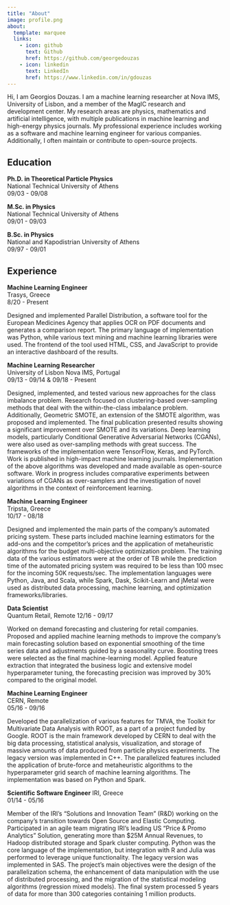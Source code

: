 ```yaml
---
title: "About"
image: profile.png
about:
  template: marquee
  links:
    - icon: github
      text: Github
      href: https://github.com/georgedouzas
    - icon: linkedin
      text: LinkedIn
      href: https://www.linkedin.com/in/gdouzas
---
```


Hi, I am Georgios Douzas. I am a machine learning researcher at Nova IMS, University of Lisbon, and a member of the MagIC research and development center.
My research areas are physics, mathematics and artificial intelligence, with multiple publications in machine learning and
high-energy physics journals. My professional experience includes working as a software and machine learning engineer for various
companies. Additionally, I often maintain or contribute to open-source projects.

## Education

**Ph.D. in Theoretical Particle Physics**  
National Technical University of Athens  
$09/03$ - $09/08$  

**M.Sc. in Physics**  
National Technical University of Athens  
$09/01$ - $09/03$  


**B.Sc. in Physics**  
National and Kapodistrian University of Athens  
$09/97$ - $09/01$

## Experience

**Machine Learning Engineer**  
Trasys, Greece  
$8/20$ - Present

Designed and implemented Parallel Distribution, a software tool for the European Medicines Agency that applies OCR on PDF
documents and generates a comparison report. The primary language of implementation was Python, while various text mining and
machine learning libraries were used. The frontend of the tool used HTML, CSS, and JavaScript to provide an interactive dashboard
of the results.

**Machine Learning Researcher**  
University of Lisbon Nova IMS, Portugal  
$09/13$ - $09/14$ & $09/18$ - Present

Designed, implemented, and tested various new approaches for the class imbalance problem. Research focused on clustering-based
over-sampling methods that deal with the within-the-class imbalance problem. Additionally, Geometric SMOTE, an extension of the
SMOTE algorithm, was proposed and implemented. The final publication presented results showing a significant improvement over
SMOTE and its variations. Deep learning models, particularly Conditional Generative Adversarial Networks (CGANs), were also used
as over-sampling methods with great success. The frameworks of the implementation were TensorFlow, Keras, and PyTorch. Work is
published in high-impact machine learning journals. Implementation of the above algorithms was developed and made available as
open-source software. Work in progress includes comparative experiments between variations of CGANs as over-samplers and the
investigation of novel algorithms in the context of reinforcement learning.

**Machine Learning Engineer**  
Tripsta, Greece  
$10/17$ - $08/18$

Designed and implemented the main parts of the company's automated pricing system. These parts included machine learning
estimators for the add-ons and the competitor’s prices and the application of metaheuristic algorithms for the budget
multi-objective optimization problem. The training data of the various estimators were at the order of TB while the prediction
time of the automated pricing system was required to be less than $100$ msec for the incoming $50$K requests/sec. The
implementation languages were Python, Java, and Scala, while Spark, Dask, Scikit-Learn and jMetal were used as distributed data
processing, machine learning, and optimization frameworks/libraries.

**Data Scientist**  
Quantum Retail, Remote
$12/16$ - $09/17$

Worked on demand forecasting and clustering for retail companies. Proposed and applied machine learning methods to improve the
company’s main forecasting solution based on exponential smoothing of the time series data and adjustments guided by a seasonality
curve. Boosting trees were selected as the final machine-learning model. Applied feature extraction that integrated the business
logic and extensive model hyperparameter tuning, the forecasting precision was improved by $30$% compared to the original model.

**Machine Learning Engineer**  
CERN, Remote  
$05/16$ - $09/16$  

Developed the parallelization of various features for TMVA, the Toolkit for Multivariate Data Analysis with ROOT, as a part of a
project funded by Google. ROOT is the main framework developed by CERN to deal with the big data processing, statistical analysis,
visualization, and storage of massive amounts of data produced from particle physics experiments. The legacy version was
implemented in C++. The parallelized features included the application of brute-force and metaheuristic algorithms to the
hyperparameter grid search of machine learning algorithms. The implementation was based on Python and Spark.

**Scientific Software Engineer**
IRI, Greece  
$01/14$ - $05/16$

Member of the IRI's "Solutions and Innovation Team" (R&D) working on the company's transition towards Open Source and Elastic
Computing. Participated in an agile team migrating IRI’s leading US "Price & Promo Analytics" Solution, generating more than
$\$25$M Annual Revenues, to Hadoop distributed storage and Spark cluster computing. Python was the core language of the
implementation, but integration with R and Julia was performed to leverage unique functionality. The legacy version was
implemented in SAS. The project's main objectives were the design of the parallelization schema, the enhancement of data
manipulation with the use of distributed processing, and the migration of the statistical modeling algorithms (regression mixed
models). The final system processed $5$ years of data for more than $300$ categories containing $1$ million products.
